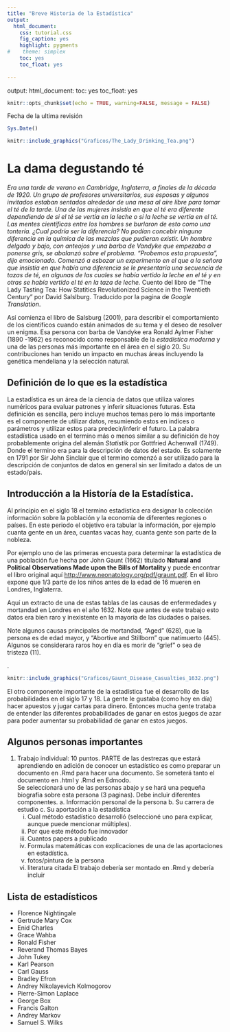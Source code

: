 ```yaml
---
title: "Breve Historia de la Estadística"
output:
  html_document:
    css: tutorial.css
    fig_caption: yes
    highlight: pygments
#    theme: simplex
    toc: yes
    toc_float: yes
    
---
```

output: 
  html_document:
    toc: yes
    toc_float: yes
```r
knitr::opts_chunk$set(echo = TRUE, warning=FALSE, message = FALSE)
```

Fecha de la ultima revisión
```r

Sys.Date()
```





```r
knitr::include_graphics("Graficos/The_Lady_Drinking_Tea.png")
```

# La dama degustando té

*Era una tarde de verano en Cambridge, Inglaterra, a finales de la década de 1920. Un grupo de profesores universitarios, sus esposas y algunos invitados estaban sentados alrededor de una mesa al aire libre para tomar el té de la tarde. Una de las mujeres insistía en que el té era diferente dependiendo de si el té se vertía en la leche o si la leche se vertía en el té. Las mentes científicas entre los hombres se burlaron de esto como una tontería. ¿Cual podría ser la diferencia? No podían concebir ninguna diferencia en la química de las mezclas que pudieran existir. Un hombre delgado y bajo, con anteojos y una barba de Vandyke que empezaba a ponerse gris, se abalanzó sobre el problema. "Probemos esta propuesta", dijo emocionado. Comenzó a esbozar un experimento en el que a la señora que insistía en que había una diferencia se le presentaría una secuencia de tazas de té, en algunas de las cuales se había vertido la leche en el té y en otras se había vertido el té en la taza de leche.*  Cuento del libro de "The Lady Tasting Tea: How Statitics Revolutionized Science in the Twentieth Century" por David Salslburg.   Traducido por la pagina de *Google Translation*.

Así comienza el libro de Salsburg (2001), para describir el comportamiento de los científicos cuando están animados de su tema y el deseo de resolver un enigma. Esa persona con barba de Vandyke era Ronald Aylmer Fisher (1890 -1962) es reconocido como responsable de la *estadística moderna* y una de las personas más importante en el área en el siglo 20. Su contribuciones han tenido un impacto en muchas áreas incluyendo la genética mendeliana y la selección natural.    

## Definición de lo que es la estadística

La estadística es un área de la ciencia de datos que utiliza valores numéricos para evaluar patrones y inferir situaciones futuras. Esta definición es sencilla, pero incluye muchos temas pero lo más importante es el componente de utilizar datos, resumiendo estos en indices o parámetros y utilizar estos para predecir/inferir el futuro.  La palabra estadística usado en el termino más o menos similar a su definición de hoy probablemente origina del alemán *Statistik* por Gottfried Achenwall (1749).  Donde el termino era para la descripción de datos del estado. Es solamente en 1791 por Sir John Sinclair que el termino comenzó a ser utilizado para la descripción de conjuntos de datos en general sin ser limitado a datos de un estado/pais.      



## Introducción a la Historía de la Estadística. 

Al principio en el siglo 18 el termino estadística era designar la colección información sobre la población y la economía de diferentes regiones o países.  En este periodo el objetivo era tabular la información, por ejemplo cuanta gente en un área, cuantas vacas hay, cuanta gente son parte de la nobleza.  

Por ejemplo uno de las primeras encuesta para determinar la estadística de una población fue hecha por John Gaunt (1662) titulado **Natural and Political Observations Made upon the Bills of Mortality** y puede encontrar el libro original aquí <http://www.neonatology.org/pdf/graunt.pdf>. En el libro expone que 1/3 parte de los niños antes de la edad de 16 mueren en Londres, Inglaterra. 

Aquí un extracto de una de estas tablas de las causas de enfermedades y mortandad en Londres en el año 1632.  Note que antes de este trabajo esto datos era bien raro y inexistente en la mayoría de las ciudades o países. 

Note algunos causas principales de mortandad, "Aged" (628), que la persona es de edad mayor, y "Abortive and Stillborn" que natimuerto (445).   Algunos se considerara raros hoy en día es morir de "grief" o sea de tristeza (11). 

.    
```r
knitr::include_graphics("Graficos/Gaunt_Disease_Casualties_1632.png")
```

El otro componente importante de la estadística fue el desarrollo de las probabilidades en el siglo 17 y 18.  La gente le gustaba (como hoy en día) hacer apuestos y jugar cartas para dinero. Entonces mucha gente trataba de entender las diferentes probabilidades de ganar en estos juegos de azar para poder aumentar su probabilidad de ganar en estos juegos.  


## Algunos personas importantes

  1. Trabajo individual: 10 puntos. PARTE de las destrezas que estará aprendiendo en adición de conocer un estadístico es como preparar un documento en .Rmd para hacer una documento.  Se someterá tanto el documento en .html y .Rmd en Edmodo.  
      Se seleccionará uno de las personas abajo y se hará una pequeña biografía sobre esta persona (3 paginas). Debe incluir diferentes componentes.
    a. Información personal de la persona
    b. Su carrera de estudio
    c. Su aportación a la estadística
        i. Cual método estadístico desarrolló (seleccioné uno para explicar, aunque puede mencionar múltiples).
        ii. Por que este método fue innovador
        iii. Cuantos papers a publicado
        iv. Formulas matemáticas con explicaciones de una de las aportaciones en estadística.
        v. fotos/pintura de la persona
        vi. literatura citada
    El trabajo debería ser montado en .Rmd y debería incluir 
   

    
    
## Lista de estadísticos  

 - Florence Nightingale
 - Gertrude Mary Cox
 - Enid Charles
 - Grace Wahba
 - Ronald Fisher
 - Reverand Thomas Bayes
 - John Tukey
 - Karl Pearson
 - Carl Gauss
 - Bradley Efron
 - Andrey Nikolayevich Kolmogorov
 - Pierre-Simon Laplace 
 - George Box
 - Francis Galton
 - Andrey Markov
 - Samuel S. Wilks
 




